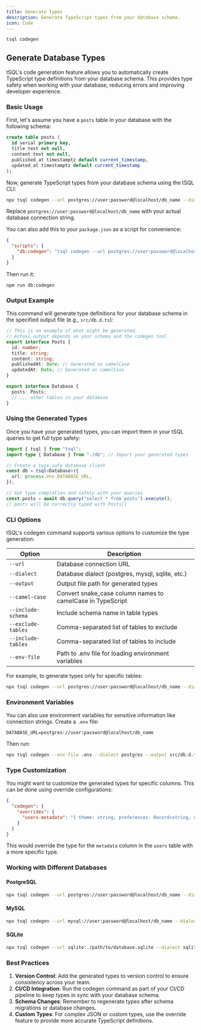```yaml
---
title: Generate Types
description: Generate TypeScript types from your database schema.
icon: Code
---
```


```package-install
tsql codegen
```

## Generate Database Types

tSQL's code generation feature allows you to automatically create TypeScript type definitions from your database schema. This provides type safety when working with your database, reducing errors and improving developer experience.

### Basic Usage

First, let's assume you have a `posts` table in your database with the following schema:

```sql title="Database Schema"
create table posts (
  id serial primary key,
  title text not null,
  content text not null,
  published_at timestamptz default current_timestamp,
  updated_at timestamptz default current_timestamp
);
```

Now, generate TypeScript types from your database schema using the tSQL CLI:

```bash title="Generate types from database"
npx tsql codegen --url postgres://user:password@localhost/db_name --dialect postgres --output src/db.d.ts --camel-case
```

Replace `postgres://user:password@localhost/db_name` with your actual database connection string.

You can also add this to your `package.json` as a script for convenience:

```json title="package.json"
{
  "scripts": {
    "db:codegen": "tsql codegen --url postgres://user:password@localhost/db_name --dialect postgres --output src/db.d.ts --camel-case"
  }
}
```

Then run it:

```package-install
npm run db:codegen
```

### Output Example

This command will generate type definitions for your database schema in the specified output file (e.g., `src/db.d.ts`):

```ts title="src/db.d.ts (Example)"
// This is an example of what might be generated.
// Actual output depends on your schema and the codegen tool.
export interface Posts {
  id: number;
  title: string;
  content: string;
  publishedAt: Date; // Generated as camelCase
  updatedAt: Date; // Generated as camelCase
}

export interface Database {
  posts: Posts;
  // ... other tables in your database
}
```

### Using the Generated Types

Once you have your generated types, you can import them in your tSQL queries to get full type safety:

```ts
import { tsql } from "tsql";
import type { Database } from "./db"; // Import your generated types

// Create a type-safe database client
const db = tsql<Database>({
  url: process.env.DATABASE_URL,
});

// Get type completion and safety with your queries
const posts = await db.query("select * from posts").execute();
// posts will be correctly typed with Posts[]
```

### CLI Options

tSQL's codegen command supports various options to customize the type generation:

| Option             | Description                                                |
| ------------------ | ---------------------------------------------------------- |
| `--url`            | Database connection URL                                    |
| `--dialect`        | Database dialect (postgres, mysql, sqlite, etc.)           |
| `--output`         | Output file path for generated types                       |
| `--camel-case`     | Convert snake_case column names to camelCase in TypeScript |
| `--include-schema` | Include schema name in table types                         |
| `--exclude-tables` | Comma-separated list of tables to exclude                  |
| `--include-tables` | Comma-separated list of tables to include                  |
| `--env-file`       | Path to .env file for loading environment variables        |

For example, to generate types only for specific tables:

```bash
npx tsql codegen --url postgres://user:password@localhost/db_name --dialect postgres --output src/db.d.ts --include-tables posts,users,comments
```

### Environment Variables

You can also use environment variables for sensitive information like connection strings. Create a `.env` file:

```
DATABASE_URL=postgres://user:password@localhost/db_name
```

Then run:

```bash
npx tsql codegen --env-file .env --dialect postgres --output src/db.d.ts
```

### Type Customization

You might want to customize the generated types for specific columns. This can be done using override configurations:

```json title=".tsqlrc.json"
{
  "codegen": {
    "overrides": {
      "users.metadata": "{ theme: string; preferences: Record<string, unknown> }"
    }
  }
}
```

This would override the type for the `metadata` column in the `users` table with a more specific type.

### Working with Different Databases

#### PostgreSQL

```bash
npx tsql codegen --url postgres://user:password@localhost/db_name --dialect postgres --output src/db.d.ts
```

#### MySQL

```bash
npx tsql codegen --url mysql://user:password@localhost/db_name --dialect mysql --output src/db.d.ts
```

#### SQLite

```bash
npx tsql codegen --url sqlite:./path/to/database.sqlite --dialect sqlite --output src/db.d.ts
```

### Best Practices

1. **Version Control**: Add the generated types to version control to ensure consistency across your team.
2. **CI/CD Integration**: Run the codegen command as part of your CI/CD pipeline to keep types in sync with your database schema.
3. **Schema Changes**: Remember to regenerate types after schema migrations or database changes.
4. **Custom Types**: For complex JSON or custom types, use the override feature to provide more accurate TypeScript definitions.
